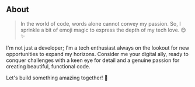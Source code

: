 ## About

> In the world of code, words alone cannot convey my passion. So, I sprinkle a bit of emoji magic to express the depth of my tech love. 😊✨

I'm not just a developer; I'm a tech enthusiast always on the lookout for new opportunities to expand my horizons. Consider me your digital ally, ready to conquer challenges with a keen eye for detail and a genuine passion for creating beautiful, functional code.

Let's build something amazing together! 🚀
